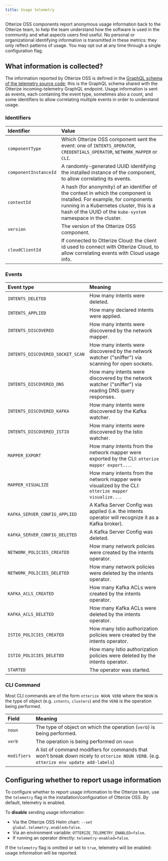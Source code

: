 ```yaml
---
title: Usage telemetry
---
```


Otterize OSS components report anonymous usage information back to the Otterize team, to help the team understand how the software is used in the community and what aspects users find useful. No personal or organizational identifying information is transmitted in these metrics: they only reflect patterns of usage. You may opt out at any time through a single configuration flag.

## What information is collected?

The information reported by Otterize OSS is defined in the [GraphQL schema of the telemetry source code](https://github.com/otterize/intents-operator/blob/main/src/shared/telemetries/telemetriesgql/schema.graphql); this is the GraphQL schema shared with the Otterize incoming-telemetry GraphQL endpoint. Usage information is sent as events, each containing the event type, sometimes also a count, and some identifiers to allow correlating multiple events in order to understand usage.

### Identifiers

| Identifier            | Value                                                                                                                                |
|:----------------------|:-------------------------------------------------------------------------------------------------------------------------------------|
| `componentType`       | Which Otterize OSS component sent the event: one of `INTENTS_OPERATOR`, `CREDENTIALS_OPERATOR`, `NETWORK_MAPPER` or `CLI`.           |
| `componentInstanceId` | A randomly-generated UUID identifying the installed instance of the component, to allow correlating its events.                      |
| `contextId`           | A hash (for anonymity) of an identifier of the context in which the component is installed. For example, for components running in a Kubernetes cluster, this is a hash of the UUID of the `kube-system` namespace in the cluster. |
| `version`             | The version of the Otterize OSS component.                                                                                           |
| `cloudClientId`       | If connected to Otterize Cloud: the client id used to connect with Otterize Cloud, to allow correlating events with Cloud usage info. |

### Events

| Event type                        | Meaning                                                                                              |
|:----------------------------------|:-----------------------------------------------------------------------------------------------------|
| `INTENTS_DELETED`                 | How many intents were deleted.                                                                       |
| `INTENTS_APPLIED`                 | How many declared intents were applied.                                                              |
| `INTENTS_DISCOVERED`              | How many intents were discovered by the network mapper.                                              |
| `INTENTS_DISCOVERED_SOCKET_SCAN`  | How many intents were discovered by the network watcher ("sniffer") via scanning for open sockets.   |
| `INTENTS_DISCOVERED_DNS`          | How many intents were discovered by the network watcher ("sniffer") via reading DNS query responses. |
| `INTENTS_DISCOVERED_KAFKA`        | How many intents were discovered by the Kafka watcher.                                               |
| `INTENTS_DISCOVERED_ISTIO`        | How many intents were discovered by the Istio watcher.                                               |
| `MAPPER_EXPORT `                  | How many intents from the network mapper were exported by the CLI: `otterize mapper export...`.      |
| `MAPPER_VISUALIZE`                | How many intents from the network mapper were visualized by the CLI: `otterize mapper visualize...`. |
| `KAFKA_SERVER_CONFIG_APPLIED`     | A Kafka Server Config was applied (i.e. the intents operator will recognize it as a Kafka broker).   |
| `KAFKA_SERVER_CONFIG_DELETED`     | A Kafka Server Config was deleted.                                                                   |
| `NETWORK_POLICIES_CREATED`          | How many network policies were created by the intents operator.                                      |
| `NETWORK_POLICIES_DELETED`          | How many network policies were deleted by the intents operator.                                      |
| `KAFKA_ACLS_CREATED`               | How many Kafka ACLs were created by the intents operator.                                            |
| `KAFKA_ACLS_DELETED`               | How many Kafka ACLs were deleted by the intents operator.                                            |
| `ISTIO_POLICIES_CREATED`            | How many Istio authorization policies were created by the intents operator.                          |
| `ISTIO_POLICIES_DELETED`            | How many Istio authorization policies were deleted by the intents operator.                          |
| `STARTED`                         | The operator was started.                                                                            |

### CLI Command

Most CLI commands are of the form `otterize NOUN VERB` where the `NOUN` is the type of object (e.g. `intents`, `clusters`) and the `VERB` is the operation being performed.

| Field                     | Meaning                                                                                              |
|:----------------------------------|:-----------------------------------------------------------------------------------------------------|
| `noun`                 | The type of object on which the operation (`verb`) is being performed.                                                                     |
| `verb`                 | The operation is being performed on `noun`                                                             |
| `modifiers`              | A list of command modifiers for commands that won't break down nicely to `otterize NOUN VERB`. (e.g. `otterize env update add-labels`)                                             |

## Configuring whether to report usage information

To configure whether to report usage information to the Otterize team, use the `telemetry` flag in the installation/configuration of Otterize OSS. By default, telemetry is enabled.

To **disable** sending usage information:
  - Via the Otterize OSS Helm chart: `--set global.telemetry.enabled=false`.
  - Via an environment variable: `OTTERIZE_TELEMETRY_ENABLED=false`.
  - If running an operator directly: `telemetry-enabled=false`.

If the `telemetry` flag is omitted or set to `true`, telemetry will be enabled: usage information will be reported.


